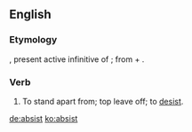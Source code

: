 ==English==

===Etymology===
{{etyl|la|en}} {{term|absistere|lang=la}}, present active infinitive of {{term|absisto|absistō|desist|lang=la}}; from {{term|ab||from, away from|lang=la}} + {{term|sisto|sistō|stand|lang=la}}.

===Verb===
{{en-verb}}

# {{obsolete}} To stand apart from; top leave off; to [[desist]].

[[de:absist]]
[[ko:absist]]